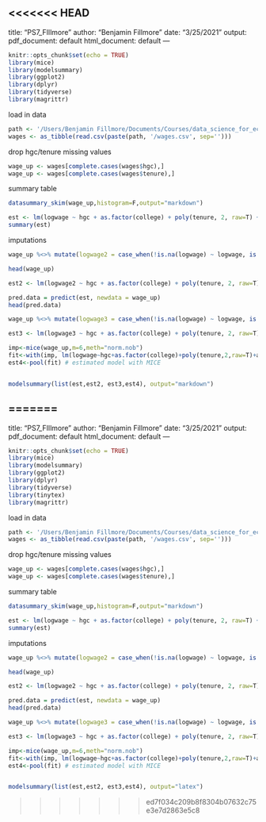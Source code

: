 <<<<<<< HEAD
---
title: "PS7_FIllmore"
author: "Benjamin Fillmore"
date: "3/25/2021"
output:
  pdf_document: default
  html_document: default
---

```r
knitr::opts_chunk$set(echo = TRUE)
library(mice)
library(modelsummary)
library(ggplot2)
library(dplyr)
library(tidyverse)
library(magrittr)
```


load in data
```r
path <- '/Users/Benjamin Fillmore/Documents/Courses/data_science_for_economists/Data'
wages <- as_tibble(read.csv(paste(path, '/wages.csv', sep='')))
```

drop hgc/tenure missing values
```r
wage_up <- wages[complete.cases(wages$hgc),]
wage_up <- wages[complete.cases(wages$tenure),]
```

summary table
```r
datasummary_skim(wage_up,histogram=F,output="markdown")

est <- lm(logwage ~ hgc + as.factor(college) + poly(tenure, 2, raw=T) + age + as.factor(married), data = wage_up) #.062 is the complete case estimate of years of schooling on wages
summary(est)
```

imputations
```r
wage_up %<>% mutate(logwage2 = case_when(!is.na(logwage) ~ logwage, is.na(logwage) ~ mean(wage_up$logwage,na.rm=T))) # mean imputation

head(wage_up) 

est2 <- lm(logwage2 ~ hgc + as.factor(college) + poly(tenure, 2, raw=T) + age + as.factor(married), data = wage_up) # estimated model with mean imputation

pred.data = predict(est, newdata = wage_up)
head(pred.data)

wage_up %<>% mutate(logwage3 = case_when(!is.na(logwage) ~ logwage, is.na(logwage) ~ pred.data)) # predicted imputation

est3 <- lm(logwage3 ~ hgc + as.factor(college) + poly(tenure, 2, raw=T) + age + as.factor(married), data = wage_up) # estimated model with predicted imputation

imp<-mice(wage_up,m=6,meth="norm.nob")
fit<-with(imp, lm(logwage~hgc+as.factor(college)+poly(tenure,2,raw=T)+age+married))
est4<-pool(fit) # estimated model with MICE


modelsummary(list(est,est2, est3,est4), output="markdown")
```
=======
---
title: "PS7_FIllmore"
author: "Benjamin Fillmore"
date: "3/25/2021"
output:
  pdf_document: default
  html_document: default
---

```r
knitr::opts_chunk$set(echo = TRUE)
library(mice)
library(modelsummary)
library(ggplot2)
library(dplyr)
library(tidyverse)
library(tinytex)
library(magrittr)
```


load in data
```r
path <- '/Users/Benjamin Fillmore/Documents/Courses/data_science_for_economists/Data'
wages <- as_tibble(read.csv(paste(path, '/wages.csv', sep='')))
```

drop hgc/tenure missing values
```r
wage_up <- wages[complete.cases(wages$hgc),]
wage_up <- wages[complete.cases(wages$tenure),]
```

summary table
```r
datasummary_skim(wage_up,histogram=F,output="markdown")

est <- lm(logwage ~ hgc + as.factor(college) + poly(tenure, 2, raw=T) + age + as.factor(married), data = wage_up) #.062 is the complete case estimate of years of schooling on wages
summary(est)
```

imputations
```r
wage_up %<>% mutate(logwage2 = case_when(!is.na(logwage) ~ logwage, is.na(logwage) ~ mean(wage_up$logwage,na.rm=T))) # mean imputation

head(wage_up) 

est2 <- lm(logwage2 ~ hgc + as.factor(college) + poly(tenure, 2, raw=T) + age + as.factor(married), data = wage_up) # estimated model with mean imputation

pred.data = predict(est, newdata = wage_up)
head(pred.data)

wage_up %<>% mutate(logwage3 = case_when(!is.na(logwage) ~ logwage, is.na(logwage) ~ pred.data)) # predicted imputation

est3 <- lm(logwage3 ~ hgc + as.factor(college) + poly(tenure, 2, raw=T) + age + as.factor(married), data = wage_up) # estimated model with predicted imputation

imp<-mice(wage_up,m=6,meth="norm.nob")
fit<-with(imp, lm(logwage~hgc+as.factor(college)+poly(tenure,2,raw=T)+age+married))
est4<-pool(fit) # estimated model with MICE


modelsummary(list(est,est2, est3,est4), output="latex")
```
>>>>>>> ed7f034c209b8f8304b07632c75e3e7d2863e5c8
